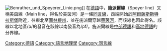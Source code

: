 {{request translation|time=2016-04-28T09:54:58+00:00}}
[[File:Benrather_und_Speyerer_Linie.png|thumb]]]]
在[[德語|德語]]中，'''施派爾線'''（Speyer line）又稱美茵線（Main line，得名於美茵河）是一條[[同言線|同言線]]，西端開始於[[阿爾薩斯|阿爾薩斯]][[斯特拉斯堡|斯特拉斯堡]]附近，往東北至[[圖林根州|圖林根州]]，並在施派爾穿越[[萊茵河|萊茵河]]，而該線也因此得名。該線以北地區/p/的發音在該線以南發音為/pf/。施派爾線是[[中部德語|中部德語]]和[[高地德語|高地德語]]的分界線。

[[Category:德語|Category:德語]]
[[Category:語言地理學|Category:語言地理學]]
[[Category:同言線|Category:同言線]]